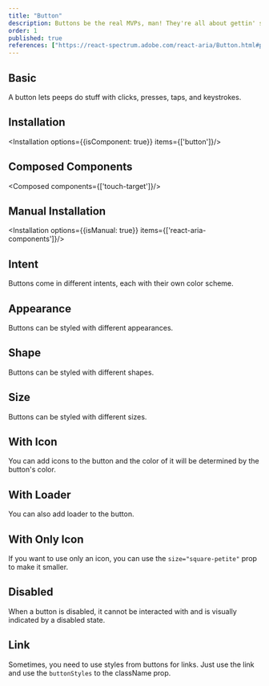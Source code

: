 ```yaml
---
title: "Button"
description: Buttons be the real MVPs, man! They're all about gettin' stuff done, whether it’s slamming that form submit or hoppin' to another page.
order: 1
published: true
references: ["https://react-spectrum.adobe.com/react-aria/Button.html#props"]
---
```



## Basic

A button lets peeps do stuff with clicks, presses, taps, and keystrokes.
<How toUse="buttons/button-basic-demo" />

## Installation
<Installation options={{isComponent: true}} items={['button']}/>

## Composed Components
<Composed components={['touch-target']}/>

## Manual Installation

<Installation options={{isManual: true}} items={['react-aria-components']}/>

<SourceCode toShow='button'/>


## Intent

Buttons come in different intents, each with their own color scheme.

<How toUse="buttons/button-intent-demo" />

## Appearance

Buttons can be styled with different appearances.

<How toUse="buttons/button-appearance-demo" />

## Shape

Buttons can be styled with different shapes.

<How toUse="buttons/button-shape-demo" />

## Size

Buttons can be styled with different sizes.

<How toUse="buttons/button-size-demo" />

## With Icon
You can add icons to the button and the color of it will be determined by the button's color.
<How toUse="buttons/button-icon-demo" />

## With Loader
You can also add loader to the button.
<How toUse="buttons/button-loader-demo" />

## With Only Icon
If you want to use only an icon, you can use the `size="square-petite"` prop to make it smaller.

<How toUse="buttons/button-only-icon-demo" />

## Disabled
When a button is disabled, it cannot be interacted with and is visually indicated by a disabled state.

<How toUse="buttons/button-disabled-demo" />

## Link
Sometimes, you need to use styles from buttons for links. Just use the link and use the `buttonStyles` to the className prop.
<How toUse="buttons/button-link-demo" />
